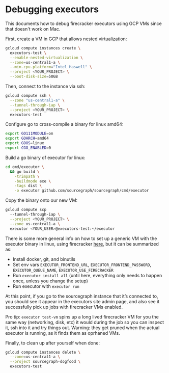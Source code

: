 # Debugging executors

This documents how to debug firecracker executors using GCP VMs since that doesn't work on Mac.

First, create a VM in GCP that allows nested virtualization: 

```bash
gcloud compute instances create \
  executors-test \
  --enable-nested-virtualization \
  --zone=us-central1-a \
  --min-cpu-platform="Intel Haswell" \
  --project <YOUR_PROJECT> \
  --boot-disk-size=50GB
```

Then, connect to the instance via ssh: 

```bash
gcloud compute ssh \
  --zone "us-central1-a" \
  --tunnel-through-iap \
  --project <YOUR_PROJECT> \
  executors-test
```

Configure go to cross-compile a binary for linux amd64:

```bash
export GO111MODULE=on
export GOARCH=amd64
export GOOS=linux
export CGO_ENABLED=0
```

Build a go binary of executor for linux: 

```bash
cd cmd/executor \
  && go build \
    -trimpath \
    -buildmode exe \
    -tags dist \
    -o executor github.com/sourcegraph/sourcegraph/cmd/executor
```

Copy the binary onto our new VM:

```bash
gcloud compute scp 
  --tunnel-through-iap \
  --project <YOUR_PROJECT> \
  --zone us-central1-a \
  executor <YOUR_USER>@executors-test:~/executor
```

There is some more general info on how to set up a generic VM with the executor binary in linux, 
using firecracker [here](https://docs.sourcegraph.com/admin/executors/deploy_executors_binary),
but it can be summarized as:
- Install docker, git, and binutils
- Set env vars `EXECUTOR_FRONTEND_URL`, `EXECUTOR_FRONTEND_PASSWORD`, `EXECUTOR_QUEUE_NAME`, `EXECUTOR_USE_FIRECRACKER`
- Run `executor install all` (until here, everything only needs to happen once, unless you change the setup)
- Run executor with `executor run`

At this point, if you go to the sourcegraph instance that it’s connected to,
you should see it appear in the executors site admin page, and also see it
successfully pick up jobs with firecracker VMs enabled. 

Pro tip: `executor test-vm` spins up a long lived firecracker VM for you the same way (networking,
disk, etc) it would during the job so you can inspect it, ssh into it and try
things out. Warning: they get pruned when the actual executor is running, as it
finds them as oprhaned VMs. 

Finally, to clean up after yourself when done: 

```bash
gcloud compute instances delete \
  --zone=us-central1-a \
  --project sourcegraph-dogfood \
  executors-test
```

